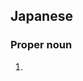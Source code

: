 ==Japanese==
{{ja-kanjitab|yomi=k|て|しろ|き|r=y|k3=ぎ}}

===Proper noun===
{{ja-pos|proper|てしろぎ}}

# {{surname|lang=ja|sort=てしろぎ}}